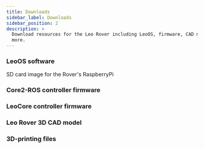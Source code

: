 ```yaml
---
title: Downloads
sidebar_label: Downloads
sidebar_position: 2
description: >
  Download resources for the Leo Rover including LeoOS, firmware, CAD models and
  more.
---
```



### LeoOS software

SD card image for the Rover's RaspberryPi

<LinkButton
  to="https://github.com/LeoRover/LeoOS/releases"
  title="LeoRover/LeoOS"
  description="LeoOS is a Debian-based Operating System distribution for the
    single-board computer running inside Leo Rover (currently Raspberry Pi 4B)."
/>

### Core2-ROS controller firmware

<LinkButton
  to="https://github.com/LeoRover/leo_firmware/releases"
  title="leo_firmware"
  description="The firmware for the Husarion CORE2 board running inside Leo Rover."
/>

### LeoCore controller firmware

<LinkButton
  to="https://github.com/LeoRover/leocore_firmware/tags"
  title="leocore_firmware"
  description="The firmware for the LeoCore controller running inside Leo Rover."
/>

### Leo Rover 3D CAD model

<FusionEmbed
  url="https://kellideas.autodesk360.com/shares/public/SH512d4QTec90decfa6e0b1bf29fda603dd6"
  embedTitle="Leo Rover 3D model"
  img="/img/robots/leo/leo-1.8-cad.webp"
  img_width={1920}
  img_height={1080}
/>

### 3D-printing files

<LinkButton
  to="https://drive.google.com/drive/folders/1ZAOhle9J6y5SHTUPdQa2_9U6BG9jH6XE?usp=drive_link"
  title="Leo Rover CAD files - Google Drive"
/>
